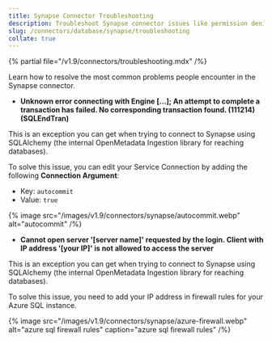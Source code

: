 ```yaml
---
title: Synapse Connector Troubleshooting
description: Troubleshoot Synapse connector issues like permission denial, query errors, or slow ingestion.
slug: /connectors/database/synapse/troubleshooting
collate: true
---
```


{% partial file="/v1.9/connectors/troubleshooting.mdx" /%}

Learn how to resolve the most common problems people encounter in the Synapse connector.

* **Unknown error connecting with Engine [...]; An attempt to complete a transaction has failed. No corresponding transaction found. (111214) (SQLEndTran)**

This is an exception you can get when trying to connect to Synapse using SQLAlchemy (the internal OpenMetadata Ingestion
library for reaching databases).

To solve this issue, you can edit your Service Connection by adding the following **Connection Argument**:
- Key: `autocommit`
- Value: `true`

{% image
src="/images/v1.9/connectors/synapse/autocommit.webp"
alt="autocommit" /%}


 
* **Cannot open server '[server name]' requested by the login. Client with IP address '[your IP]' is not allowed to access the server**

This is an exception you can get when trying to connect to Synapse using SQLAlchemy (the internal OpenMetadata Ingestion library for reaching databases).


To solve this issue, you need to add your IP address in firewall rules for your Azure SQL instance.

{% image
src="/images/v1.9/connectors/synapse/azure-firewall.webp"
alt="azure sql firewall rules"
caption="azure sql firewall rules" /%}

